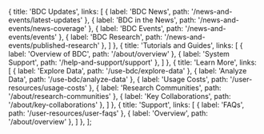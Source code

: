 
  {
    title: 'BDC Updates',
    links: [
      { label: 'BDC News', path: '/news-and-events/latest-updates' },
      { label: 'BDC in the News', path: '/news-and-events/news-coverage' },
      { label: 'BDC Events', path: '/news-and-events/events' },
      { label: 'BDC Research', path: '/news-and-events/published-research' },
    ]
  },
  {
    title: 'Tutorials and Guides',
    links: [
      { label: 'Overview of BDC', path: '/about/overview' },
      { label: 'System Support', path: '/help-and-support/support' },
    ]
  },
  {
    title: 'Learn More',
    links: [
      { label: 'Explore Data', path: '/use-bdc/explore-data' },
      { label: 'Analyze Data', path: '/use-bdc/analyze-data' },
      { label: 'Usage Costs', path: '/user-resources/usage-costs' },
      { label: 'Research Communities', path: '/about/research-communities' },
      { label: 'Key Collaborations', path: '/about/key-collaborations' },
    ]
  },
  {
    title: 'Support',
    links: [
      { label: 'FAQs', path: '/user-resources/user-faqs' },
      { label: 'Overview', path: '/about/overview' },
    ]
  },
];

<PageContent title="404 &mdash; Page not found">
  <NotFoundMessage
    primary="Apologies! We couldn’t find what you were looking for."
    secondary="Perhaps one of the links below will help you find your way."
  />

  <br /><br />

  <SuggestionsGrid />
</PageContent>
